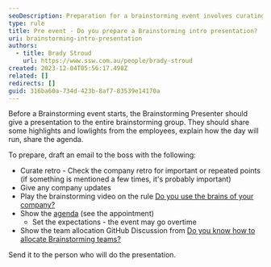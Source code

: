 ```yaml
---
seoDescription: Preparation for a brainstorming event involves curating key points from company retrospectives, sharing updates and agenda, playing a video on leveraging company brains, and allocating teams.
type: rule
title: Pre event - Do you prepare a Brainstorming intro presentation?
uri: brainstorming-intro-presentation
authors:
  - title: Brady Stroud
    url: https://www.ssw.com.au/people/brady-stroud
created: 2023-12-04T05:56:17.498Z
related: []
redirects: []
guid: 316ba60a-734d-423b-8af7-83539e14170a
---
```


Before a Brainstorming event starts, the Brainstorming Presenter should give a presentation to the entire brainstorming group. They should share some highlights and lowlights from the employees, explain how the day will run, share the agenda.

To prepare, draft an email to the boss with the following:

* Curate retro - Check the company retro for important or repeated points (if something is mentioned a few times, it's probably important)
* Give any company updates
* Play the brainstorming video on the rule [Do you use the brains of your company?](/use-the-brains-of-your-company)
* Show the [agenda](/brainstorming-agenda/) (see the appointment)
  * Set the expectations - the event may go overtime
* Show the team allocation GitHub Discussion from [Do you know how to allocate Brainstorming teams?](/brainstorming-team-allocation)

Send it to the person who will do the presentation.